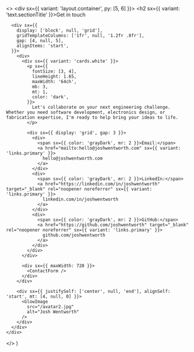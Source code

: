 
  <>
    <div sx={{ variant: 'layout.container', py: [5, 6] }}>
      <h2 sx={{ variant: 'text.sectionTitle' }}>Get in touch</h2>

      <div sx={{
        display: ['block', null, 'grid'],
        gridTemplateColumns: ['1fr', null, '1.2fr .8fr'],
        gap: [4, null, 5],
        alignItems: 'start',
      }}>
        <div>
          <div sx={{ variant: 'cards.white' }}>
            <p sx={{
              fontSize: [3, 4],
              lineHeight: 1.65,
              maxWidth: '64ch',
              mb: 3,
              mt: 1,
              color: 'dark',
            }}>
              Let's collaborate on your next engineering challenge. Whether you need software development, electronics design, or fabrication expertise, I'm ready to help bring your ideas to life.
            </p>

            <div sx={{ display: 'grid', gap: 3 }}>
              <div>
                <span sx={{ color: 'grayDark', mr: 2 }}>Email:</span>
                <a href="mailto:hello@joshwentworth.com" sx={{ variant: 'links.primary' }}>
                  hello@joshwentworth.com
                </a>
              </div>
              <div>
                <span sx={{ color: 'grayDark', mr: 2 }}>LinkedIn:</span>
                <a href="https://linkedin.com/in/joshwentworth" target="_blank" rel="noopener noreferrer" sx={{ variant: 'links.primary' }}>
                  linkedin.com/in/joshwentworth
                </a>
              </div>
              <div>
                <span sx={{ color: 'grayDark', mr: 2 }}>GitHub:</span>
                <a href="https://github.com/joshwentworth" target="_blank" rel="noopener noreferrer" sx={{ variant: 'links.primary' }}>
                  github.com/joshwentworth
                </a>
              </div>
            </div>
          </div>

          <div sx={{ maxWidth: 720 }}>
            <ContactForm />
          </div>
        </div>

        <div sx={{ justifySelf: ['center', null, 'end'], alignSelf: 'start', mt: [4, null, 0] }}>
          <GlowImage
            src="/avatar2.jpg"
            alt="Josh Wentworth"
          />
        </div>
      </div>
    </div>

  </>
)
